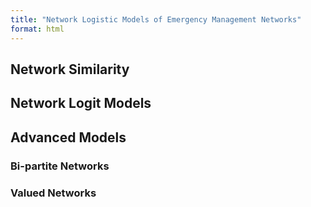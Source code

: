 ```yaml
---
title: "Network Logistic Models of Emergency Management Networks"
format: html
---
```


## Network Similarity

## Network Logit Models

## Advanced Models

### Bi-partite Networks
  
### Valued Networks